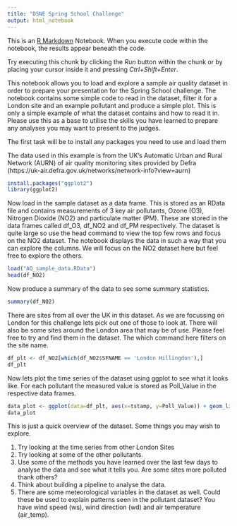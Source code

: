 ---
title: "DSNE Spring School Challenge"
output: html_notebook
---

This is an [R Markdown](http://rmarkdown.rstudio.com) Notebook. When you execute code within the notebook, the results appear beneath the code. 

Try executing this chunk by clicking the *Run* button within the chunk or by placing your cursor inside it and pressing *Ctrl+Shift+Enter*. 

This notebook allows you to load and explore a sample air quality dataset in order to prepare your presentation for the Spring School challenge. The notebook contains some simple code to read in the dataset, filter it for a London site and an example pollutant and produce a simple plot. This is only a simple example of what the dataset contains and how to read it in. Please use this as a base to utilise the skills you have learned to prepare any analyses you may want to present to the judges.

The first task will be to install any packages you need to use and load them

The data used in this example is from the UK's Automatic Urban and Rural Network (AURN) of air quality monitoring sites provided by Defra (https://uk-air.defra.gov.uk/networks/network-info?view=aurn)

```{r}
install.packages("ggplot2")
library(ggplot2)
```

Now load in the sample dataset as a data frame. This is stored as an RData file and contains measurements of 3 key air pollutants, Ozone (O3), Nitrogen Dioxide (NO2) and particulate matter (PM). These are stored in the data frames called df_O3, df_NO2 and df_PM respectively. The dataset is quite large so use the head command to view the top few rows and focus on the NO2 dataset. The notebook displays the data in such a way that you can explore the columns. We will focus on the NO2 dataset here but feel free to explore the others.

```{r}
load("AQ_sample_data.RData")
head(df_NO2)
```

Now produce a summary of the data to see some summary statistics.

```{r}
summary(df_NO2)
```

There are sites from all over the UK in this dataset. As we are focussing on London for this challenge lets pick out one of those to look at. There will also be some sites around the London area that may be of use. Please feel free to try and find them in the dataset. The which command here filters on the site name.

```{r}
df_plt <- df_NO2[which(df_NO2$SFNAME == 'London Hillingdon'),]
df_plt
```

Now lets plot the time series of the dataset using ggplot to see what it looks like. For each pollutant the measured value is stored as Poll_Value in the respective data frames.

```{r}
data_plot <- ggplot(data=df_plt, aes(x=tstamp, y=Poll_Value)) + geom_line() + ggtitle('Plot of NO2 at London Hillingdon AURN Site')
data_plot
```

This is just a quick overview of the dataset. Some things you may wish to explore.

1) Try looking at the time series from other London Sites
2) Try looking at some of the other pollutants.
3) Use some of the methods you have learned over the last few days to analyse the data and see what it tells you. Are some sites more polluted thank others?
4) Think about building a pipeline to analyse the data.
5) There are some meteorological variables in the dataset as well. Could these be used to explain patterns seen in the pollutant dataset? You have wind speed (ws), wind direction (wd) and air temperature (air_temp).
